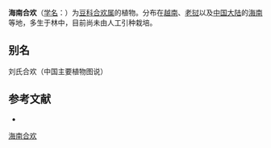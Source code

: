 {{Speciesbox
| name = 海南合欢
| status = 
| status_system = 
| image =
| genus = Albizia
| species = attopeuensis
| authority = (Pierre) Nielsen
}}

'''海南合欢'''（[[学名|学名]]：{{lang|la|''Albizia attopeuensis''}}）为[[豆科|豆科]][[合欢属|合欢属]]的植物。分布在[[越南|越南]]、[[老挝|老挝]]以及[[中国大陆|中国大陆]]的[[海南|海南]]等地，多生于林中，目前尚未由人工引种栽培。

== 别名 ==
刘氏合欢（中国主要植物图说）

== 参考文献 ==
<div class="references-small">
* {{cite web| url =http://www.bioinfo.cn/db05/KmzwSpecies.php?action=view&id=13532| title =海南合欢| work =《中国高等植物数据库全库》| publisher =中国科学院微生物研究所| author =昆明植物研究所| accessdate =2009-02-24| deadurl =yes| archiveurl =https://web.archive.org/web/20160305073826/http://www.bioinfo.cn/db05/KmzwSpecies.php?action=view&id=13532| archivedate =2016-03-05}}
</div>
{{Taxonbar|from=Q11149829}}

[[Category:合欢属|海南合欢]]


{{植物小作品}}